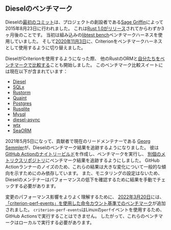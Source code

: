 ## Dieselのベンチマーク

Dieselの[最初のコミット][github diesel first commit]は、プロジェクトの創設者である[Sage Griffin][github sgrif]によって2015年8月23日に行われました。
これは[Rust 1.0がリリース][rust v1]されてからわずか3ヶ月後のことです。
当初は組み込みの[libtest bench][libtest bench]ベンチマークハーネスを使用していました。
そして[2020年11月3日][github diesel 2507]に、Criterionをベンチマークハーネスとして使用するように切り替えました。

DieselがCriterionを使用するようになった際、
他のRustのORMと[自分たちをベンチマークで比較する][github diesel bench]ことも開始しました。
このベンチマーク比較スイートには現在以下が含まれています：

- [Diesel][github diesel]
- [SQLx][github sqlx]
- [Rustorm][github rustorm]
- [Quaint][github quaint]
- [Postgres][github postgres]
- [Rusqlite][github rusqlite]
- [Mysql][github mysql]
- [diesel-async][github diesel async]
- [wtx][github wtx]
- [SeaORM][github seaorm]

2021年5月5日になって、貢献者で現在のリードメンテナーである
[Georg Semmler][github weiznich]が、Dieselのベンチマーク結果を追跡するようになりました。
彼は[GitHub Actionのナイトリービルド][github actions diesel metrics]を作成し、ベンチマークを実行し、
[別個のメトリクスリポジトリ][github diesel metrics]にベンチマーク結果を追跡するようにしました。
GitHub Actionランナーのノイズのため、これらの結果は大きな変化について一般的な傾向を示すためにのみ依存しています。
また、モニタリングの設定はないため、Dieselのメンテナーはパフォーマンスの低下を確認するために結果を手動でチェックする必要があります。

変更のパフォーマンス影響をよりよく理解するために、
[2022年3月20日][github diesel 3103]には、
[「criterion-perf-events」を使用した命令カウント基準でのベンチマーク][github criterion perf events]が追加されました。
`criterion-perf-events`はLinuxの`perf`イベントを使用するため、GitHub Actionsで実行することはできません。
したがって、これらのベンチマークはローカルで実行する必要があります。

[github diesel first commit]: https://github.com/diesel-rs/diesel/commit/b6b65709ae0c4591713d286273afc293f4e36ca1
[github sgrif]: https://github.com/sgrif
[rust v1]: https://blog.rust-lang.org/2015/05/15/Rust-1.0.html
[github diesel 2507]: https://github.com/diesel-rs/diesel/pull/2507
[github diesel bench]: https://github.com/diesel-rs/diesel/tree/master/diesel_bench
[github diesel]: https://github.com/diesel-rs/diesel
[github sqlx]: https://github.com/launchbadge/sqlx
[github rustorm]: https://github.com/ivanceras/rustorm
[github quaint]: https://github.com/prisma/quaint
[github postgres]: https://github.com/sfackler/rust-postgres
[github rusqlite]: https://github.com/rusqlite/rusqlite
[github mysql]: https://github.com/blackbeam/rust-mysql-simple
[github diesel async]: https://github.com/weiznich/diesel_async
[github wtx]: https://github.com/c410-f3r/wtx
[github seaorm]: https://github.com/SeaQL/sea-orm
[github weiznich]: https://github.com/weiznich
[github diesel metrics]: https://github.com/diesel-rs/metrics
[github actions diesel metrics]: https://github.com/diesel-rs/diesel/commit/f585d63ce573259fc848ff2d561fe5e86faadd6e
[github criterion perf events]: https://github.com/jbreitbart/criterion-perf-events
[github diesel 3103]: https://github.com/diesel-rs/diesel/pull/3103

[libtest bench]: /ja/learn/benchmarking/rust/libtest-bench/
[criterion]: /ja/learn/benchmarking/rust/criterion/
